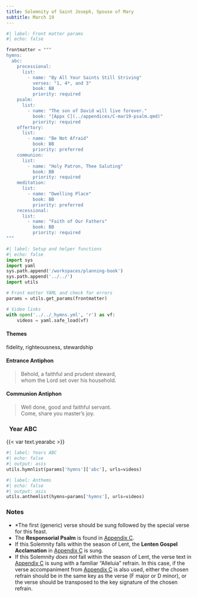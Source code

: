 ```yaml
---
title: Solemnity of Saint Joseph, Spouse of Mary
subtitle: March 19
---
```


```python
#| label: Front matter params
#| echo: false

frontmatter = """
hymns:
  abc:
    processional:
      list:
        - name: "By All Your Saints Still Striving"
          verses: "1, 4*, and 3"
          book: BB
          priority: required
    psalm:
      list:
        - name: "The son of David will live forever."
          book: "[Appx C](../appendices/C-mar19-psalm.qmd)"
          priority: required
    offertory:
      list:
        - name: "Be Not Afraid"
          book: BB
          priority: preferred
    communion:
      list:
        - name: "Holy Patron, Thee Saluting"
          book: BB
          priority: required
    meditation:
      list:
        - name: "Dwelling Place"
          book: BB
          priority: preferred
    recessional:
      list:
        - name: "Faith of Our Fathers"
          book: BB
          priority: required
"""
```

```python
#| label: Setup and helper functions
#| echo: false
import sys
import yaml
sys.path.append('/workspaces/planning-book')
sys.path.append('../../')
import utils

# Front matter YAML and check for errors
params = utils.get_params(frontmatter)

# Video links
with open('../../_hymns.yml', 'r') as vf:
    videos = yaml.safe_load(vf)
```

:::  {.red}
#### **Themes**
:::

fidelity, righteousness, stewardship

:::  {.red}
#### **Entrance Antiphon**
:::

> Behold, a faithful and prudent steward,  
> whom the Lord set over his household.

:::  {.red}
#### **Communion Antiphon**
:::

> Well done, good and faithful servant.  
> Come, share you master's joy.

::: {.titlered}
### &nbsp; Year ABC
:::
{{< var text.yearabc >}}

```python
#| label: Years ABC
#| echo: false
#| output: asis
utils.hymnlist(params['hymns']['abc'], urls=videos)
```


```python
#| label: Anthems
#| echo: false
#| output: asis
utils.anthemlist(hymns=params['hymns'], urls=videos)
```

::: {.red}
### Notes
:::

* *The first (generic) verse should be sung followed by the special verse for this feast.
* The **Responsorial Psalm** is found in [Appendix C](../appendices/C-mar19-psalm.qmd).
* If this Solemnity falls within the season of Lent, the **Lenten Gospel Acclamation** in [Appendix C](../appendices/C-mar19-psalm.qmd) is sung.
* If this Solemnity *does not* fall within the season of Lent, the verse text in [Appendix C](../appendices/C-mar19-psalm.qmd) is sung with a familiar “Alleluia” refrain. In this case, if the verse accompaniment from [Appendix C](../appendices/C-mar19-psalm.qmd) is also used, either the chosen refrain should be in the same key as the verse (F major or D minor), or the verse should be transposed to the key signature of the chosen refrain.